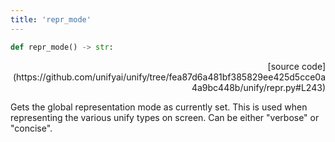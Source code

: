 ```yaml
---
title: 'repr_mode'
---
```


```python
def repr_mode() -> str:
```

<p align="right">[source code](https://github.com/unifyai/unify/tree/fea87d6a481bf385829ee425d5cce0a4a9bc448b/unify/repr.py#L243)</p>

Gets the global representation mode as currently set. This is used when representing
the various unify types on screen. Can be either "verbose" or "concise".